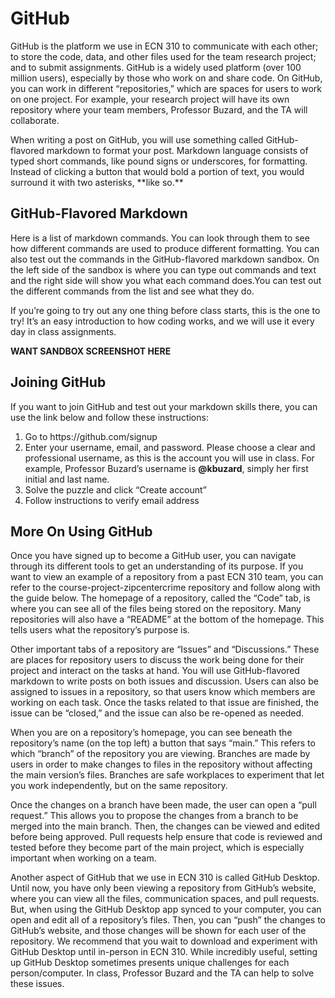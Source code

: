 # GitHub

GitHub is the platform we use in ECN 310 to communicate with each other; to store the code, data, and other files used for the team research project; and to submit assignments. GitHub is a widely used platform (over 100 million users), especially by those who work on and share code. On GitHub, you can work in different “repositories,” which are spaces for users to work on one project. For example, your research project will have its own repository where your team members, Professor Buzard, and the TA will collaborate.

When writing a post on GitHub, you will use something called GitHub-flavored markdown to format your post. Markdown language consists of typed short commands, like pound signs or underscores, for formatting. Instead of clicking a button that would bold a portion of text, you would surround it with two asterisks, \*\*like so.\*\*

## GitHub-Flavored Markdown

Here is a list of markdown commands. You can look through them to see how different commands are used to produce different formatting. You can also test out the commands in the GitHub-flavored markdown sandbox. On the left side of the sandbox is where you can type out commands and text and the right side will show you what each command does.You can test out the different commands from the list and see what they do. 

If you’re going to try out any one thing before class starts, this is the one to try! It’s an easy introduction to how coding works, and we will use it every day in class assignments.

**WANT SANDBOX SCREENSHOT HERE**

## Joining GitHub

If you want to join GitHub and test out your markdown skills there, you can use the link below and follow these instructions:

1. Go to https://github.com/signup
2. Enter your username, email, and password. Please choose a clear and professional username, as this is the account you will use in class. For example, Professor Buzard’s username is **@kbuzard**, simply her first initial and last name.
3. Solve the puzzle and click “Create account”
4. Follow instructions to verify email address

## More On Using GitHub

Once you have signed up to become a GitHub user, you can navigate through its different tools to get an understanding of its purpose. If you want to view an example of a repository from a past ECN 310 team, you can refer to the course-project-zipcentercrime repository and follow along with the guide below. The homepage of a repository, called the “Code” tab, is where you can see all of the files being stored on the repository. Many repositories will also have a “README” at the bottom of the homepage. This tells users what the repository’s purpose is.

Other important tabs of a repository are “Issues” and “Discussions.” These are places for repository users to discuss the work being done for their project and interact on the tasks at hand. You will use GitHub-flavored markdown to write posts on both issues and discussion. Users can also be assigned to issues in a repository, so that users know which members are working on each task. Once the tasks related to that issue are finished, the issue can be “closed,” and the issue can also be re-opened as needed.

When you are on a repository’s homepage, you can see beneath the repository’s name (on the top left) a button that says “main.” This refers to which “branch” of the repository you are viewing. Branches are made by users in order to make changes to files in the repository without affecting the main version’s files. Branches are safe workplaces to experiment that let you work independently, but on the same repository.

Once the changes on a branch have been made, the user can open a “pull request.” This allows you to propose the changes from a branch to be merged into the main branch. Then, the changes can be viewed and edited before being approved. Pull requests help ensure that code is reviewed and tested before they become part of the main project, which is especially important when working on a team.

Another aspect of GitHub that we use in ECN 310 is called GitHub Desktop. Until now, you have only been viewing a repository from GitHub’s website, where you can view all the files, communication spaces, and pull requests. But, when using the GitHub Desktop app synced to your computer, you can open and edit all of a repository’s files. Then, you can “push” the changes to GitHub’s website, and those changes will be shown for each user of the repository. We recommend that you wait to download and experiment with GitHub Desktop until in-person in ECN 310. While incredibly useful, setting up GitHub Desktop sometimes presents unique challenges for each person/computer. In class, Professor Buzard and the TA can help to solve these issues.






